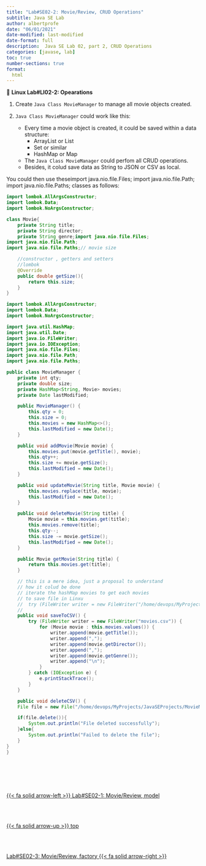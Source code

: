 ```yaml
---
title: "Lab#SE02-2: Movie/Review, CRUD Operations"
subtitle: Java SE Lab
author: albertprofe
date: "06/01/2021"
date-modified: last-modified
date-format: full
description:  Java SE Lab 02, part 2, CRUD Operations
categories: [javase, lab]
toc: true
number-sections: true
format:
  html
---
```



::: {.labs}
📘 **Linux Lab#LI02-2: Opearations**

1. Create `Java Class MovieManager` to manage all movie objects created.

2. `Java Class MovieManager` could work like this:

    - Every time a movie object is created, it could be saved within a data structure:
      - ArrayList or List
      - Set or similar
      - HashMap or Map
    - The `Java Class MovieManager` could perfom all CRUD operations.
    - Besides, it colud save data as String to JSON or CSV as local.

:::

You could then use theseimport java.nio.file.Files;
import java.nio.file.Path;
import java.nio.file.Paths; classes as follows:

``` .java
import lombok.AllArgsConstructor;
import lombok.Data;
import lombok.NoArgsConstructor;

class Movie{
    private String title;
    private String director;
    private String genre;import java.nio.file.Files;
import java.nio.file.Path;
import java.nio.file.Paths;// movie size

    //constructor , getters and setters
    //lombok
    @Override
    public double getSize(){
        return this.size;
    }
}
``` 

``` .java
import lombok.AllArgsConstructor;
import lombok.Data;
import lombok.NoArgsConstructor;

import java.util.HashMap;
import java.util.Date;
import java.io.FileWriter;
import java.io.IOException;
import java.nio.file.Files;
import java.nio.file.Path;
import java.nio.file.Paths;

public class MovieManager {
    private int qty;
    private double size;
    private HashMap<String, Movie> movies;
    private Date lastModified;

    public MovieManager() {
        this.qty = 0;
        this.size = 0;
        this.movies = new HashMap<>();
        this.lastModified = new Date();
    }

    public void addMovie(Movie movie) {
        this.movies.put(movie.getTitle(), movie);
        this.qty++;
        this.size += movie.getSize();
        this.lastModified = new Date();
    }

    public void updateMovie(String title, Movie movie) {
        this.movies.replace(title, movie);
        this.lastModified = new Date();
    }

    public void deleteMovie(String title) {
        Movie movie = this.movies.get(title);
        this.movies.remove(title);
        this.qty--;
        this.size -= movie.getSize();
        this.lastModified = new Date();
    }

    public Movie getMovie(String title) {
        return this.movies.get(title);
    }

    // this is a mere idea, just a proposal to understand
    // how it colud be done
    // iterate the hashMap movies to get each movies
    // to save file in Linxu
    //  try (FileWriter writer = new FileWriter("/home/devops/MyProjects/JavaSEProjects/MovieManager/resources/movies.csv"))
    //
    public void saveToCSV() {
        try (FileWriter writer = new FileWriter("movies.csv")) {
            for (Movie movie : this.movies.values()) {
                writer.append(movie.getTitle());
                writer.append(",");
                writer.append(movie.getDirector());
                writer.append(",");
                writer.append(movie.getGenre());
                writer.append("\n");
            }
        } catch (IOException e) {
            e.printStackTrace();
        }
    }

    public void deleteCSV() {
    File file = new File("/home/devops/MyProjects/JavaSEProjects/MovieManager/resources/movies.csv");

    if(file.delete()){
        System.out.println("File deleted successfully");
    }else{
        System.out.println("Failed to delete the file");
    }
}
}
```




<!--- navLinks -->
<br><br>
<div class=row>
<br>
<div class='column left previous'>
<br>
[{{< fa solid arrow-left >}} Lab#SE02-1: Movie/Review, model](/javase/selab2-1.qmd)
<br>
</div>
<br>
<div class='column center'>
<br>
[{{< fa solid arrow-up >}} top](#top)
<br>
</div>
<br>
<div class='column right next'>
<br>
[Lab#SE02-3: Movie/Review, factory {{< fa solid arrow-right >}}](/javase/selab2-3.qmd)
<br>
</div>
<br>
</div>
